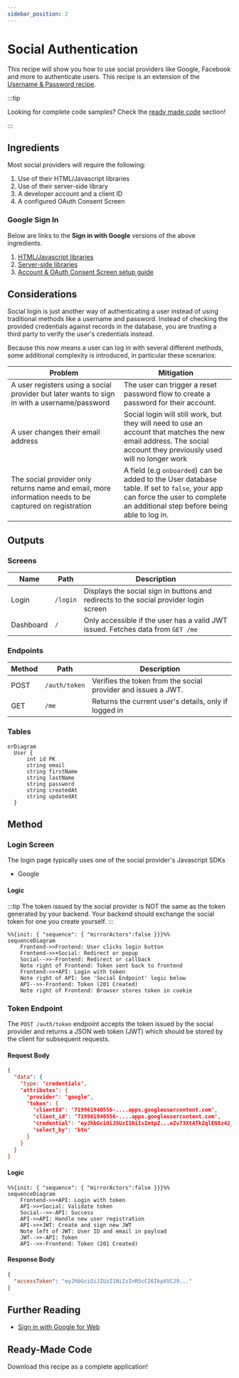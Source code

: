 ```yaml
---
sidebar_position: 2
---
```



# Social Authentication

This recipe will show you how to use social providers like Google, Facebook and more to authenticate users. This recipe is an extension of the [Username & Password recipe](/recipes/users-auth/username-password).

:::tip

Looking for complete code samples? Check the [ready made code](#ready-made-code) section!

:::

## Ingredients

Most social providers will require the following:

1. Use of their HTML/Javascript libraries
2. Use of their server-side library
3. A developer account and a client ID
4. A configured OAuth Consent Screen

### Google Sign In

Below are links to the **Sign in with Google** versions of the above ingredients.

1. [HTML/Javascript libraries](https://developers.google.com/identity/gsi/web/guides/client-library)
2. [Server-side libraries](https://developers.google.com/api-client-library)
3. [Account & OAuth Consent Screen setup guide](https://developers.google.com/identity/gsi/web/guides/get-google-api-clientid)

## Considerations

Social login is just another way of authenticating a user instead of using traditional methods like a username and password. Instead of checking the provided credentials against records in the database, you are trusting a third party to verify the user's credentials instead.

Because this now means a user can log in with several different methods, some additional complexity is introduced, in particular these scenarios:

| Problem                                                                                                | Mitigation                                                                                                                                                                    |
| ------------------------------------------------------------------------------------------------------ | ----------------------------------------------------------------------------------------------------------------------------------------------------------------------------- |
| A user registers using a social provider but later wants to sign in with a username/password           | The user can trigger a reset password flow to create a password for their account.                                                                                            |
| A user changes their email address                                                                     | Social login will still work, but they will need to use an account that matches the new email address. The social account they previously used will no longer work            |
| The social provider only returns name and email, more information needs to be captured on registration | A field (e.g `onboarded`) can be added to the User database table. If set to `false`, your app can force the user to complete an additional step before being able to log in. |

## Outputs

### Screens

| Name      | Path     | Description                                                                           |
| --------- | -------- | ------------------------------------------------------------------------------------- |
| Login     | `/login` | Displays the social sign in buttons and redirects to the social provider login screen |
| Dashboard | `/`      | Only accessible if the user has a valid JWT issued. Fetches data from `GET /me`       |

### Endpoints

| Method | Path          | Description                                                   |
| ------ | ------------- | ------------------------------------------------------------- |
| POST   | `/auth/token` | Verifies the token from the social provider and issues a JWT. |
| GET    | `/me`         | Returns the current user's details, only if logged in         |

### Tables

```mermaid
erDiagram
  User {
      int id PK
      string email
      string firstName
      string lastName
      string password
      string createdAt
      string updatedAt
  }
```

## Method

### Login Screen

The login page typically uses one of the social provider's Javascript SDKs

- Google

#### Logic

:::tip
The token issued by the social provider is NOT the same as the token generated by your backend. Your backend should exchange the social token for one you create yourself.
:::

```mermaid
%%{init: { "sequence": { "mirrorActors":false }}}%%
sequenceDiagram
    Frontend->>Frontend: User clicks login button
    Frontend->>+Social: Redirect or popup
    Social-->>-Frontend: Redirect or callback
    Note right of Frontend: Token sent back to frontend
    Frontend->>+API: Login with token
    Note right of API: See 'Social Endpoint' logic below
    API-->>-Frontend: Token (201 Created)
    Note right of Frontend: Browser stores token in cookie
```

### Token Endpoint

The `POST /auth/token` endpoint accepts the token issued by the social provider and returns a JSON web token (JWT) which should be stored by the client for subsequent requests.

#### Request Body

```json
{
  "data": {
    "type: "credentials",
    "attributes": {
      "provider": "google",
      "token": {
        "clientId": "719961940556-....apps.googleusercontent.com",
        "client_id": "719961940556-....apps.googleusercontent.com",
        "credential": "eyJhbGciOiJSUzI1NiIsImtpZ...eZv73XtATkZqlEN8z42_Yv4Xr8PwvvnzxKj7NzPkjgNwxvZHL88ari9Sg",
        "select_by": "btn"
      }
    }
  }
}
```

#### Logic

```mermaid
%%{init: { "sequence": { "mirrorActors":false }}}%%
sequenceDiagram
    Frontend->>+API: Login with token
    API->>+Social: Validate token
    Social-->>-API: Success
    API->>API: Handle new user registration
    API->>+JWT: Create and sign new JWT
    Note left of JWT: User ID and email in payload
    JWT-->>-API: Token
    API-->>-Frontend: Token (201 Created)
```

#### Response Body

```json
{
  "accessToken": "eyJhbGciOiJIUzI1NiIsInR5cCI6IkpXVCJ9..."
}
```

## Further Reading

- [Sign in with Google for Web](https://developers.google.com/identity/gsi/web/guides/overview)

## Ready-Made Code

Download this recipe as a complete application!

<GumroadEmbed slug="social-auth" />
